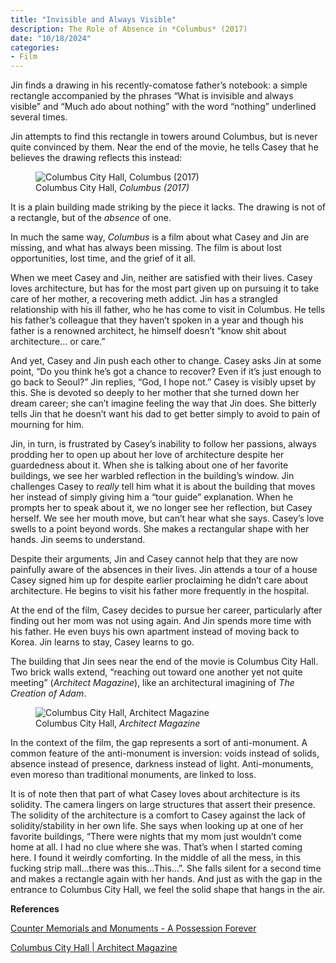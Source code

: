```yaml
---
title: "Invisible and Always Visible"
description: The Role of Absence in *Columbus* (2017)
date: "10/18/2024"
categories:
- Film
---
```


Jin finds a drawing in his recently-comatose father's notebook: a simple rectangle accompanied by the phrases "What is invisible and always visible" and "Much ado about nothing" with the word "nothing" underlined several times.

Jin attempts to find this rectangle in towers around Columbus, but is never quite convinced by them. Near the end of the movie, he tells Casey that he believes the drawing reflects this instead:

![Columbus City Hall, *Columbus (2017)*](gap.png "Columbus City Hall, *Columbus (2017)*")

It is a plain building made striking by the piece it lacks. The drawing is not of a rectangle, but of the *absence* of one.

In much the same way, *Columbus* is a film about what Casey and Jin are missing, and what has always been missing. The film is about lost opportunities, lost time, and the grief of it all.

When we meet Casey and Jin, neither are satisfied with their lives. Casey loves architecture, but has for the most part given up on pursuing it to take care of her mother, a recovering meth addict. Jin has a strangled relationship with his ill father, who he has come to visit in Columbus. He tells his father's colleague that they haven't spoken in a year and though his father is a renowned architect, he himself doesn't "know shit about architecture... or care."

And yet, Casey and Jin push each other to change. Casey asks Jin at some point, "Do you think he's got a chance to recover? Even if it's just enough to go back to Seoul?" Jin replies, "God, I hope not." Casey is visibly upset by this. She is devoted so deeply to her mother that she turned down her dream career; she can't imagine feeling the way that Jin does. She bitterly tells Jin that he doesn't want his dad to get better simply to avoid to pain of mourning for him.

Jin, in turn, is frustrated by Casey's inability to follow her passions, always prodding her to open up about her love of architecture despite her guardedness about it. When she is talking about one of her favorite buildings, we see her warbled reflection in the building’s window. Jin challenges Casey to *really* tell him what it is about the building that moves her instead of simply giving him a "tour guide" explanation. When he prompts her to speak about it, we no longer see her reflection, but Casey herself. We see her mouth move, but can’t hear what she says. Casey’s love swells to a point beyond words. She makes a rectangular shape with her hands. Jin seems to understand.

Despite their arguments, Jin and Casey cannot help that they are now painfully aware of the absences in their lives. Jin attends a tour of a house Casey signed him up for despite earlier proclaiming he didn't care about architecture. He begins to visit his father more frequently in the hospital.

At the end of the film, Casey decides to pursue her career, particularly after finding out her mom was not using again. And Jin spends more time with his father. He even buys his own apartment instead of moving back to Korea. Jin learns to stay, Casey learns to go.

The building that Jin sees near the end of the movie is Columbus City Hall. Two brick walls extend, "reaching out toward one another yet not quite meeting" (*Architect Magazine*), like an architectural imagining of *The Creation of Adam*.

![Columbus City Hall, *Architect Magazine*](ColumbusCityHall.jpg "Columbus City Hall, *Architect Magazine*")

In the context of the film, the gap represents a sort of anti-monument. A common feature of the anti-monument is inversion: voids instead of solids, absence instead of presence, darkness instead of light. Anti-monuments, even moreso than traditional monuments, are linked to loss.

It is of note then that part of what Casey loves about architecture is its solidity. The camera lingers on large structures that assert their presence. The solidity of the architecture is a comfort to Casey against the lack of solidity/stability in her own life. She says when looking up at one of her favorite buildings, “There were nights that my mom just wouldn't come home at all. I had no clue where she was. That's when I started coming here. I found it weirdly comforting. In the middle of all the mess, in this fucking strip mall...there was this...This…”. She falls silent for a second time and makes a rectangle again with her hands. And just as with the gap in the entrance to Columbus City Hall, we feel the solid shape that hangs in the air.

**References**

[Counter Memorials and Monuments - A Possession Forever](https://usq.pressbooks.pub/apossessionforever/chapter/chapter-4-counter-memorials-and-monuments/)

[Columbus City Hall | Architect Magazine](https://www.architectmagazine.com/project-gallery/columbus-city-hall)